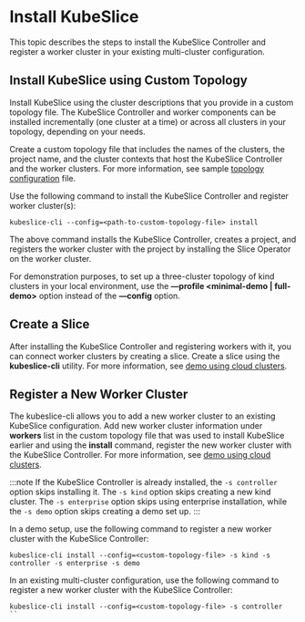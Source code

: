 # Install KubeSlice

This topic describes the steps to install the KubeSlice Controller and register a worker cluster 
in your existing multi-cluster configuration.

## Install KubeSlice using Custom Topology

Install KubeSlice using the cluster descriptions that you provide in a custom topology file. The KubeSlice Controller and worker 
components can be installed incrementally (one cluster at a time) or across all clusters in your topology, depending on your needs.

Create a custom topology file that includes the names of the clusters, the project name, and the cluster contexts
that host the KubeSlice Controller and the worker clusters. For more information, see sample 
[topology configuration](/versioned_docs/version-0.7.0/reference/sample-configuration-file.mdx) file.

Use the following command to install the KubeSlice Controller and register worker cluster(s):
```
kubeslice-cli --config=<path-to-custom-topology-file> install
```
The above command installs the KubeSlice Controller, creates a project, and registers the worker cluster with the project 
by installing the Slice Operator on the worker cluster.

For demonstration purposes, to set up a three-cluster topology of kind clusters in your local environment, use the 
**—profile <minimal-demo | full-demo>** option instead of the **—config** option.


## Create a Slice

After installing the KubeSlice Controller and registering workers with it, you can connect worker clusters by creating a slice. Create a slice 
using the **kubeslice-cli** utility. For more information, see 
[demo using cloud clusters](/versioned_docs/version-0.7.0/tutorials/kubeslice-cli-demo-on-cloud-clusters.mdx).

## Register a New Worker Cluster

The kubeslice-cli allows you to add a new worker cluster to an existing KubeSlice configuration. Add new worker cluster information under **workers**
list in the custom topology file that was used to install KubeSlice earlier and using the **install** command, register the new worker 
cluster with the KubeSlice Controller. For more information, see [demo using cloud clusters](/versioned_docs/version-0.7.0/tutorials/kubeslice-cli-demo-on-cloud-clusters.mdx).

:::note
If the KubeSlice Controller is already installed, the `-s controller` option skips installing it. The `-s kind` option skips creating a new kind 
cluster. The `-s enterprise` option skips using enterprise installation, while the `-s demo` option skips creating a demo set up.
:::

In a demo setup, use the following command to register a new worker cluster with the KubeSlice Controller:
```
kubeslice-cli install --config=<custom-topology-file> -s kind -s controller -s enterprise -s demo
```
In an existing multi-cluster configuration, use the following command to register a new worker cluster with the KubeSlice Controller:
```
kubeslice-cli install --config=<custom-topology-file> -s controller
``

